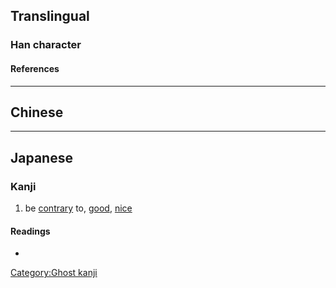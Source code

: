 {{also|烋}}
{{character info}}
==Translingual==

===Han character===
{{Han char|rn=61|rad=心|as=06|sn=10|four=|canj=ODP,XODP|ids=⿱休心}}

====References====
{{Han ref|kx=0386.161|hdz=42291.021|uh=6077}}

----

==Chinese==
{{zh-see|恘|v}}

----

==Japanese==

===Kanji===
{{ja-kanji|grade=|rs=心06}}

# be [[contrary]] to, [[good]], [[nice]]

====Readings====
* {{ja-readings
|goon=く
|kanon=きゅう
|kun=[[やす]] (yasu), [[よし]] (yoshi)}}

[[Category:Ghost kanji]]